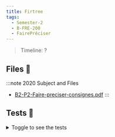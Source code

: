 ```yaml
---
title: Firtree
tags:
  - Semester-2
  - B-FRE-200
  - FairePréciser
---
```

> Timeline: ?


## Files 📂

:::note 2020 Subject and Files
- [B2-P2-Faire-preciser-consignes.pdf](https://github.com/Studio-17/Epitech-Subjects/raw/main/Semester-2/B-FRE-200/FairePréciser/B2-P2-Faire-preciser-consignes.pdf)
:::

## Tests 🤖
<details>
  <summary>Toggle to see the tests</summary>
  <div>
Yo
  </div>
</details>
